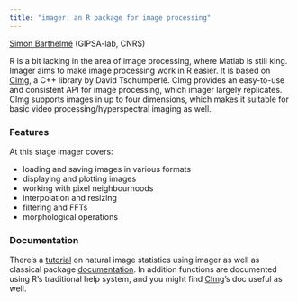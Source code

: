 ```yaml
---
title: "imager: an R package for image processing"
---
```


[Simon Barthelmé](http://sites.google.com/site/simonbarthelme) (GIPSA-lab, CNRS) 

R is a bit lacking in the area of image processing, where Matlab is still king. Imager aims to make image processing work in R easier. It is based on [CImg](http://cimg.sourceforge.net/), a C++ library by David Tschumperlé. CImg provides an easy-to-use and consistent API for image processing, which imager largely replicates. CImg supports images in up to four dimensions, which makes it suitable for basic video processing/hyperspectral imaging as well. 

### Features

At this stage imager covers:

- loading and saving images in various formats
- displaying and plotting images
- working with pixel neighbourhoods 
- interpolation and resizing
- filtering and FFTs
- morphological operations 

### Documentation

There's a [tutorial](image_stats.html) on natural image statistics using imager as well as classical package [documentation](imager.html). In addition functions are documented using R's traditional help system, and you might find [CImg](http://cimg.sourceforge.net/)'s doc useful as well. 
